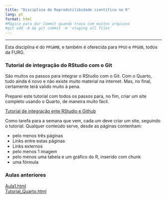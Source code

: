 ```yaml
---
title: "Disciplina de Reprodutilibidade científica no R"
lang: pt
format: html
#Mágica para dar Commit quando trava com muitos arquivos
#git add -A && git commit -m 'staging all files'
---
```


---

:::{.callout-note}
Esta disciplina é do `PPGAMB`, e também é oferecida para `PPGO` e `PPGOB`, todos da FURG.  
:::

### Tutorial de integração do RStudio com o Git

São muitos os passos para integrar o RStudio com o Git. Com o Quarto, tudo ainda é novo e não existe muito material na internet. Mas, no final, certamente terá valido muito à pena.

Preparei este tutorial com todos os passos para, no fim, criar um site completo usando o Quarto, de maneira muito fácil.

[Tutorial de integração ente RStudio e Github](integrar_Git_RStudio.html)

Como tarefa para a semana que vem, cada um deve criar um site, seguindo o tutorial. Qualquer conteúdo serve, desde as páginas contenham:  

- pelo menos três páginas
- Links entre estas páginas
- Links externos
- pelo menos 1 imagem
- pelo menos uma tabela e um gráfico do R, inserido com chunk
- uma fórmula



### Aulas anteriores
[Aula1.html](Aula1.html)  
[Tutorial_Quarto.html](Tutorial_Quarto.html)

